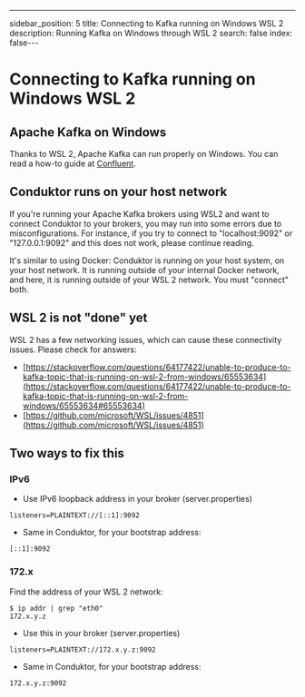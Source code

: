 ---
sidebar_position: 5
title: Connecting to Kafka running on Windows WSL 2
description: Running Kafka on Windows through WSL 2
search: false
index: false---

# Connecting to Kafka running on Windows WSL 2

## Apache Kafka on Windows

Thanks to WSL 2, Apache Kafka can run properly on Windows. You can read a how-to guide at [Confluent](https://www.confluent.io/blog/set-up-and-run-kafka-on-windows-linux-wsl-2/#start-kafka-cluster).

## Conduktor runs on your host network

If you're running your Apache Kafka brokers using WSL2 and want to connect Conduktor to your brokers, you may run into some errors due to misconfigurations. For instance, if you try to connect to "localhost:9092" or "127.0.0.1:9092" and this does not work, please continue reading.

It's similar to using Docker: Conduktor is running on your host system, on your host network. It is running outside of your internal Docker network, and here, it is running outside of your WSL 2 network. You must "connect" both.

## WSL 2 is not "done" yet

WSL 2 has a few networking issues, which can cause these connectivity issues. Please check for answers:

- [https://stackoverflow.com/questions/64177422/unable-to-produce-to-kafka-topic-that-is-running-on-wsl-2-from-windows/65553634](https://stackoverflow.com/questions/64177422/unable-to-produce-to-kafka-topic-that-is-running-on-wsl-2-from-windows/65553634#65553634)
- [https://github.com/microsoft/WSL/issues/4851](https://github.com/microsoft/WSL/issues/4851)

## Two ways to fix this

### IPv6

- Use IPv6 loopback address in your broker \(server.properties\)

```text
listeners=PLAINTEXT://[::1]:9092
```

- Same in Conduktor, for your bootstrap address:

```text
[::1]:9092
```

### 172.x

Find the address of your WSL 2 network:

```text
$ ip addr | grep "eth0"
172.x.y.z
```

- Use this in your broker \(server.properties\)

```text
listeners=PLAINTEXT://172.x.y.z:9092
```

- Same in Conduktor, for your bootstrap address:

```text
172.x.y.z:9092
```
